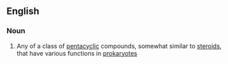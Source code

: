 ==English==

===Noun===
{{wikipedia|hopanoids}}
{{en-noun}}

#{{biochemistry}} Any of a class of [[pentacyclic]] compounds, somewhat similar to [[steroid]]s, that have various functions in [[prokaryote]]s